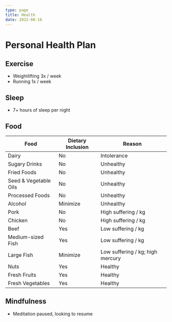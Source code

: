 ```yaml
---
type: page
title: Health
date: 2022-08-16
---
```


# Personal Health Plan

## Exercise

- Weightlifting 3x / week
- Running 1x / week

## Sleep

- 7+ hours of sleep per night

## Food

| Food | Dietary Inclusion | Reason |
| ----------- | ----------- | ----------- |
| Dairy | No | Intolerance |
| Sugary Drinks | No | Unhealthy |
| Fried Foods | No | Unhealthy |
| Seed & Vegetable Oils | No | Unhealthy |
| Processed Foods | No | Unhealthy |
| Alcohol | Minimize | Unhealthy |
| Pork | No | High suffering / kg |
| Chicken | No | High suffering / kg |
| Beef | Yes | Low suffering / kg |
| Medium-sized Fish | Yes | Low suffering / kg |
| Large Fish | Minimize | Low suffering / kg; high mercury |
| Nuts | Yes | Healthy |
| Fresh Fruits | Yes | Healthy |
| Fresh Vegetables | Yes | Healthy |

## Mindfulness

- Meditation paused, looking to resume
